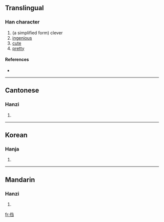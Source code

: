 ==Translingual==

===Han character===
{{Han char|rn=9|rad=人|as=05|sn=7|four=|canj=人弓尸一 (ONSM)}}

# (a simplified form) clever
# [[ingenious]]
# [[cute]]
# [[pretty]]

====References====
* {{Han ref|kx=0100.021|hdz=10137.080|uh=3447|ud=13383}}

----

==Cantonese==

===Hanzi===
{{yue-hanzi|jyut=|y=jaau3}}

# {{defn|Cantonese}}

----

==Korean==

===Hanja===
{{ko-hanja|hangeul=추|rv=chu|mr=ch'u|y=chwu|eumhun=[[고용]]되다|ehrv=goyongdoeda|ehmr=koyongdoeda|ehy=koyongtoyta}}

# {{defn|Korean}}

----

==Mandarin==

===Hanzi===
{{cmn-hanzi|pin=[[zhòu]] ([[zhou4]])|wg=chou<sup>4</sup>}}

# {{defn|Mandarin}}

[[fr:㑇]]